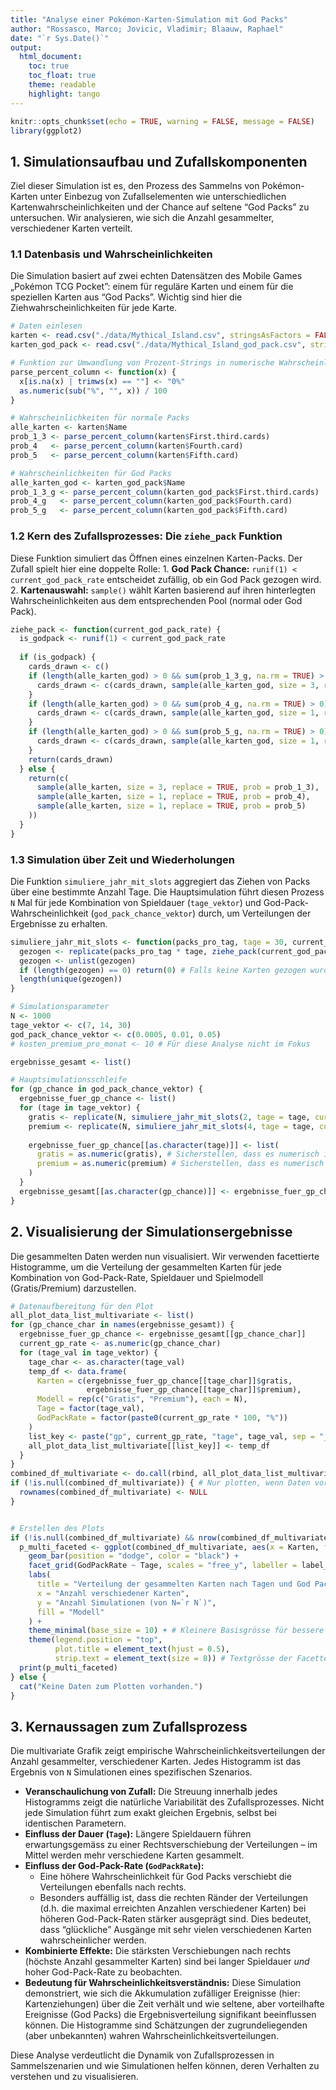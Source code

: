 ```yaml
---
title: "Analyse einer Pokémon-Karten-Simulation mit God Packs"
author: "Rossasco, Marco; Jovicic, Vladimir; Blaauw, Raphael"
date: "`r Sys.Date()`"
output:
  html_document:
    toc: true
    toc_float: true
    theme: readable
    highlight: tango
---
```


```r
knitr::opts_chunk$set(echo = TRUE, warning = FALSE, message = FALSE)
library(ggplot2)
```

## 1. Simulationsaufbau und Zufallskomponenten

Ziel dieser Simulation ist es, den Prozess des Sammelns von Pokémon-Karten unter Einbezug von Zufallselementen wie unterschiedlichen Kartenwahrscheinlichkeiten und der Chance auf seltene "God Packs" zu untersuchen. Wir analysieren, wie sich die Anzahl gesammelter, verschiedener Karten verteilt.

### 1.1 Datenbasis und Wahrscheinlichkeiten

Die Simulation basiert auf zwei echten Datensätzen des Mobile Games „Pokémon TCG Pocket”: einem für reguläre Karten und einem für die speziellen Karten aus "God Packs". Wichtig sind hier die Ziehwahrscheinlichkeiten für jede Karte.

```r
# Daten einlesen
karten <- read.csv("./data/Mythical_Island.csv", stringsAsFactors = FALSE)
karten_god_pack <- read.csv("./data/Mythical_Island_god_pack.csv", stringsAsFactors = FALSE)

# Funktion zur Umwandlung von Prozent-Strings in numerische Wahrscheinlichkeiten
parse_percent_column <- function(x) {
  x[is.na(x) | trimws(x) == ""] <- "0%"
  as.numeric(sub("%", "", x)) / 100
}

# Wahrscheinlichkeiten für normale Packs
alle_karten <- karten$Name
prob_1_3 <- parse_percent_column(karten$First.third.cards)
prob_4   <- parse_percent_column(karten$Fourth.card)
prob_5   <- parse_percent_column(karten$Fifth.card)

# Wahrscheinlichkeiten für God Packs
alle_karten_god <- karten_god_pack$Name
prob_1_3_g <- parse_percent_column(karten_god_pack$First.third.cards)
prob_4_g   <- parse_percent_column(karten_god_pack$Fourth.card)
prob_5_g   <- parse_percent_column(karten_god_pack$Fifth.card)
```

### 1.2 Kern des Zufallsprozesses: Die `ziehe_pack` Funktion

Diese Funktion simuliert das Öffnen eines einzelnen Karten-Packs. Der Zufall spielt hier eine doppelte Rolle:
1.  **God Pack Chance:** `runif(1) < current_god_pack_rate` entscheidet zufällig, ob ein God Pack gezogen wird.
2.  **Kartenauswahl:** `sample()` wählt Karten basierend auf ihren hinterlegten Wahrscheinlichkeiten aus dem entsprechenden Pool (normal oder God Pack).

```r
ziehe_pack <- function(current_god_pack_rate) {
  is_godpack <- runif(1) < current_god_pack_rate
  
  if (is_godpack) {
    cards_drawn <- c()
    if (length(alle_karten_god) > 0 && sum(prob_1_3_g, na.rm = TRUE) > 0) {
      cards_drawn <- c(cards_drawn, sample(alle_karten_god, size = 3, replace = TRUE, prob = prob_1_3_g))
    }
    if (length(alle_karten_god) > 0 && sum(prob_4_g, na.rm = TRUE) > 0) {
      cards_drawn <- c(cards_drawn, sample(alle_karten_god, size = 1, replace = TRUE, prob = prob_4_g))
    }
    if (length(alle_karten_god) > 0 && sum(prob_5_g, na.rm = TRUE) > 0) {
      cards_drawn <- c(cards_drawn, sample(alle_karten_god, size = 1, replace = TRUE, prob = prob_5_g))
    }
    return(cards_drawn)
  } else {
    return(c(
      sample(alle_karten, size = 3, replace = TRUE, prob = prob_1_3),
      sample(alle_karten, size = 1, replace = TRUE, prob = prob_4),
      sample(alle_karten, size = 1, replace = TRUE, prob = prob_5)
    ))
  }
}
```

### 1.3 Simulation über Zeit und Wiederholungen

Die Funktion `simuliere_jahr_mit_slots` aggregiert das Ziehen von Packs über eine bestimmte Anzahl Tage. Die Hauptsimulation führt diesen Prozess `N` Mal für jede Kombination von Spieldauer (`tage_vektor`) und God-Pack-Wahrscheinlichkeit (`god_pack_chance_vektor`) durch, um Verteilungen der Ergebnisse zu erhalten.

```r
simuliere_jahr_mit_slots <- function(packs_pro_tag, tage = 30, current_god_pack_rate) {
  gezogen <- replicate(packs_pro_tag * tage, ziehe_pack(current_god_pack_rate), simplify = FALSE)
  gezogen <- unlist(gezogen)
  if (length(gezogen) == 0) return(0) # Falls keine Karten gezogen wurden
  length(unique(gezogen))
}

# Simulationsparameter
N <- 1000 
tage_vektor <- c(7, 14, 30) 
god_pack_chance_vektor <- c(0.0005, 0.01, 0.05) 
# kosten_premium_pro_monat <- 10 # Für diese Analyse nicht im Fokus

ergebnisse_gesamt <- list() 

# Hauptsimulationsschleife
for (gp_chance in god_pack_chance_vektor) {
  ergebnisse_fuer_gp_chance <- list()
  for (tage in tage_vektor) {
    gratis <- replicate(N, simuliere_jahr_mit_slots(2, tage = tage, current_god_pack_rate = gp_chance))
    premium <- replicate(N, simuliere_jahr_mit_slots(4, tage = tage, current_god_pack_rate = gp_chance))
    
    ergebnisse_fuer_gp_chance[[as.character(tage)]] <- list(
      gratis = as.numeric(gratis), # Sicherstellen, dass es numerisch ist
      premium = as.numeric(premium) # Sicherstellen, dass es numerisch ist
    )
  }
  ergebnisse_gesamt[[as.character(gp_chance)]] <- ergebnisse_fuer_gp_chance
}
```

## 2. Visualisierung der Simulationsergebnisse

Die gesammelten Daten werden nun visualisiert. Wir verwenden facettierte Histogramme, um die Verteilung der gesammelten Karten für jede Kombination von God-Pack-Rate, Spieldauer und Spielmodell (Gratis/Premium) darzustellen.

```r
# Datenaufbereitung für den Plot
all_plot_data_list_multivariate <- list()
for (gp_chance_char in names(ergebnisse_gesamt)) {
  ergebnisse_fuer_gp_chance <- ergebnisse_gesamt[[gp_chance_char]]
  current_gp_rate <- as.numeric(gp_chance_char) 
  for (tage_val in tage_vektor) {
    tage_char <- as.character(tage_val)
    temp_df <- data.frame(
      Karten = c(ergebnisse_fuer_gp_chance[[tage_char]]$gratis,
                 ergebnisse_fuer_gp_chance[[tage_char]]$premium),
      Modell = rep(c("Gratis", "Premium"), each = N),
      Tage = factor(tage_val),
      GodPackRate = factor(paste0(current_gp_rate * 100, "%")) 
    )
    list_key <- paste("gp", current_gp_rate, "tage", tage_val, sep = "_")
    all_plot_data_list_multivariate[[list_key]] <- temp_df
  }
}
combined_df_multivariate <- do.call(rbind, all_plot_data_list_multivariate)
if (!is.null(combined_df_multivariate)) { # Nur plotten, wenn Daten vorhanden sind
  rownames(combined_df_multivariate) <- NULL 
}


# Erstellen des Plots
if (!is.null(combined_df_multivariate) && nrow(combined_df_multivariate) > 0) {
  p_multi_faceted <- ggplot(combined_df_multivariate, aes(x = Karten, fill = Modell)) +
    geom_bar(position = "dodge", color = "black") +
    facet_grid(GodPackRate ~ Tage, scales = "free_y", labeller = label_both) + 
    labs(
      title = "Verteilung der gesammelten Karten nach Tagen und God Pack Häufigkeit",
      x = "Anzahl verschiedener Karten",
      y = "Anzahl Simulationen (von N=`r N`)",
      fill = "Modell"
    ) +
    theme_minimal(base_size = 10) + # Kleinere Basisgrösse für bessere Lesbarkeit bei vielen Facetten
    theme(legend.position = "top",
          plot.title = element_text(hjust = 0.5),
          strip.text = element_text(size = 8)) # Textgrösse der Facetten-Titel anpassen
  print(p_multi_faceted)
} else {
  cat("Keine Daten zum Plotten vorhanden.")
}
```

## 3. Kernaussagen zum Zufallsprozess

Die multivariate Grafik zeigt empirische Wahrscheinlichkeitsverteilungen der Anzahl gesammelter, verschiedener Karten. Jedes Histogramm ist das Ergebnis von `N` Simulationen eines spezifischen Szenarios.

*   **Veranschaulichung von Zufall:** Die Streuung innerhalb jedes Histogramms zeigt die natürliche Variabilität des Zufallsprozesses. Nicht jede Simulation führt zum exakt gleichen Ergebnis, selbst bei identischen Parametern.
*   **Einfluss der Dauer (`Tage`):** Längere Spieldauern führen erwartungsgemäss zu einer Rechtsverschiebung der Verteilungen – im Mittel werden mehr verschiedene Karten gesammelt.
*   **Einfluss der God-Pack-Rate (`GodPackRate`):**
    *   Eine höhere Wahrscheinlichkeit für God Packs verschiebt die Verteilungen ebenfalls nach rechts.
    *   Besonders auffällig ist, dass die rechten Ränder der Verteilungen (d.h. die maximal erreichten Anzahlen verschiedener Karten) bei höheren God-Pack-Raten stärker ausgeprägt sind. Dies bedeutet, dass "glückliche" Ausgänge mit sehr vielen verschiedenen Karten wahrscheinlicher werden.
*   **Kombinierte Effekte:** Die stärksten Verschiebungen nach rechts (höchste Anzahl gesammelter Karten) sind bei langer Spieldauer *und* hoher God-Pack-Rate zu beobachten.
*   **Bedeutung für Wahrscheinlichkeitsverständnis:** Diese Simulation demonstriert, wie sich die Akkumulation zufälliger Ereignisse (hier: Kartenziehungen) über die Zeit verhält und wie seltene, aber vorteilhafte Ereignisse (God Packs) die Ergebnisverteilung signifikant beeinflussen können. Die Histogramme sind Schätzungen der zugrundeliegenden (aber unbekannten) wahren Wahrscheinlichkeitsverteilungen.

Diese Analyse verdeutlicht die Dynamik von Zufallsprozessen in Sammelszenarien und wie Simulationen helfen können, deren Verhalten zu verstehen und zu visualisieren.